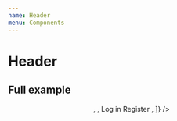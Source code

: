 ```yaml
---
name: Header
menu: Components
---
```




# Header

## Full example

<Playground>
  <Header
    areas={[
      <Logo title="demo title" desc="desc" isFocused={true} />,
      <Nav.Frame>
        <Nav.Bar itemCount={6}>
          <Nav.Link href="#" current={false} isFocused={false} context="bar" text="Bikinis" />
          <Nav.Link href="#" current={false} isFocused={false} context="bar" text="One Pieces">
            <Nav.Panel isExpanded={true}>
              <Nav.Link href="#" current={false} isFocused={true} context="panel" text="One Pieces" />
              <Nav.Link href="#" current={true} isFocused={false} context="panel" text="Surf & Yoga" />
              <Nav.Link href="#" current={false} isFocused={false} context="panel" text="Mini Shape" />
              <Nav.Link href="#" current={false} isFocused={false} context="panel" text="Puch" />
              <Nav.Link href="#" current={false} isFocused={false} context="panel" text="Sale" />
              <Nav.Link href="#" current={false} isFocused={false} context="panel" text="Gift Card" />
            </Nav.Panel>
          </Nav.Link>
          <Nav.Link href="#" current={true} isFocused={false} context="bar" text="Surf & Yoga" />
          <Nav.Link href="#" current={false} isFocused={false} context="bar" text="Tanning" />
          <Nav.Link href="#" current={false} isFocused={false} context="bar" text="Sustainability" />
          <Nav.Link href="#" current={false} isFocused={false} context="bar" text="The Brand" />
        </Nav.Bar>
      </Nav.Frame>,
      <MiniCart>
        <MiniCartLink>
          <CartLink href="#" isFocused={false}>
            Log in
          </CartLink>
        </MiniCartLink>
        <MiniCartLink>
          <CartLink href="#" isFocused={false}>
            Register
          </CartLink>
        </MiniCartLink>
        <MiniCartLink>
          <Cart href="#" isFocused={false} count={2} isFilled={true} title="Woodlike Ocean Shopping cart" />
        </MiniCartLink>
      </MiniCart>,
    ]}
  />
</Playground>
